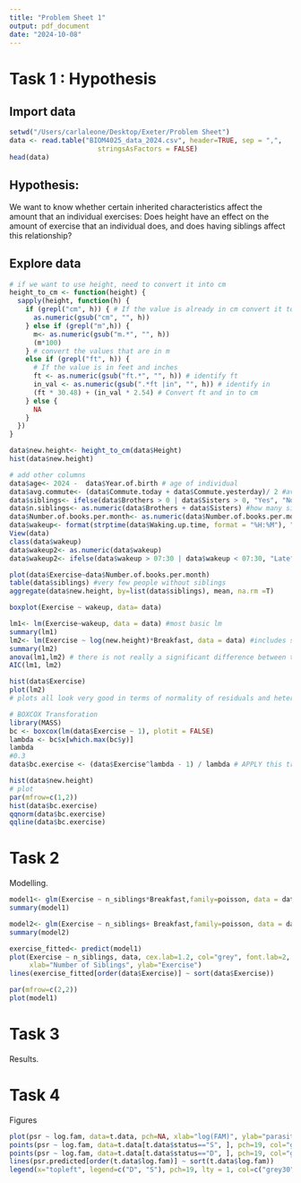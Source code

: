 ```yaml
---
title: "Problem Sheet 1"
output: pdf_document
date: "2024-10-08"
---
```

# Task 1 : Hypothesis
## Import data
```r
setwd("/Users/carlaleone/Desktop/Exeter/Problem Sheet")
data <- read.table("BIOM4025_data_2024.csv", header=TRUE, sep = ",", 
                      stringsAsFactors = FALSE)
head(data)
```

## Hypothesis:
We want to know whether certain inherited characteristics affect the amount that an individual exercises:
Does height have an effect on the amount of exercise that an individual does, and does having siblings affect this relationship?



## Explore data
```r
# if we want to use height, need to convert it into cm 
height_to_cm <- function(height) {
  sapply(height, function(h) {
    if (grepl("cm", h)) { # If the value is already in cm convert it to numeric format
      as.numeric(gsub("cm", "", h))
    } else if (grepl("m",h)) {
      m<- as.numeric(gsub("m.*", "", h))
      (m*100)
    } # convert the values that are in m
    else if (grepl("ft", h)) {
      # If the value is in feet and inches
      ft <- as.numeric(gsub("ft.*", "", h)) # identify ft
      in_val <- as.numeric(gsub(".*ft |in", "", h)) # identify in
      (ft * 30.48) + (in_val * 2.54) # Convert ft and in to cm
    } else {
      NA 
    }
  })
}

data$new.height<- height_to_cm(data$Height)
hist(data$new.height)

# add other columns
data$age<- 2024 -  data$Year.of.birth # age of individual
data$avg.commute<- (data$Commute.today + data$Commute.yesterday)/ 2 #average commute of individual
data$siblings<- ifelse(data$Brothers > 0 | data$Sisters > 0, "Yes", "No") # does the individual have siblings?
data$n.siblings<- as.numeric(data$Brothers + data$Sisters) #how many siblings?
data$Number.of.books.per.month<- as.numeric(data$Number.of.books.per.month)
data$wakeup<- format(strptime(data$Waking.up.time, format = "%H:%M"), "%H:%M")
View(data)
class(data$wakeup)
data$wakeup2<- as.numeric(data$wakeup)
data$wakeup2<- ifelse(data$wakeup > 07:30 | data$wakeup < 07:30, "Late", "Early") 

plot(data$Exercise~data$Number.of.books.per.month)
table(data$siblings) #very few people without siblings
aggregate(data$new.height, by=list(data$siblings), mean, na.rm =T)

boxplot(Exercise ~ wakeup, data= data)
```

```r
lm1<- lm(Exercise~wakeup, data = data) #most basic lm
summary(lm1)
lm2<- lm(Exercise ~ log(new.height)*Breakfast, data = data) #includes sibling interaction
summary(lm2)
anova(lm1,lm2) # there is not really a significant difference between the models
AIC(lm1, lm2)

hist(data$Exercise)
plot(lm2)
# plots all look very good in terms of normality of residuals and heteroscedasticity. 
```


```r
# BOXCOX Transforation
library(MASS)
bc <- boxcox(lm(data$Exercise ~ 1), plotit = FALSE)
lambda <- bc$x[which.max(bc$y)]
lambda
#0.3 
data$bc.exercise <- (data$Exercise^lambda - 1) / lambda # APPLY this transformation using lambda to each number of fam

hist(data$new.height)
# plot
par(mfrow=c(1,2))
hist(data$bc.exercise)
qqnorm(data$bc.exercise)
qqline(data$bc.exercise)
```


# Task 2

Modelling. 

```r
model1<- glm(Exercise ~ n_siblings*Breakfast,family=poisson, data = data)
summary(model1)

model2<- glm(Exercise ~ n_siblings+ Breakfast,family=poisson, data = data)
summary(model2)

exercise_fitted<- predict(model1)
plot(Exercise ~ n_siblings, data, cex.lab=1.2, col="grey", font.lab=2, pch=19, 
     xlab="Number of Siblings", ylab="Exercise")
lines(exercise_fitted[order(data$Exercise)] ~ sort(data$Exercise))
```

```r
par(mfrow=c(2,2))
plot(model1)
```


# Task 3

Results.

# Task 4

Figures
```r
plot(psr ~ log.fam, data=t.data, pch=NA, xlab="log(FAM)", ylab="parasite species richness")
points(psr ~ log.fam, data=t.data[t.data$status=="S", ], pch=19, col="grey70") 
points(psr ~ log.fam, data=t.data[t.data$status=="D", ], pch=19, col="grey30")
lines(psr.predicted[order(t.data$log.fam)] ~ sort(t.data$log.fam))
legend(x="topleft", legend=c("D", "S"), pch=19, lty = 1, col=c("grey30", "grey70"), title="social status", cex=0.7)
```

